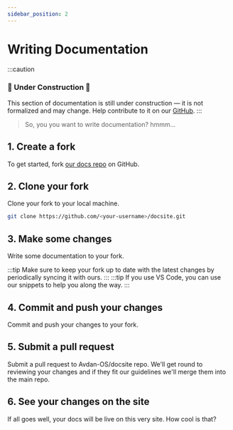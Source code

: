```yaml
---
sidebar_position: 2
---
```

# Writing Documentation

:::caution
### 🚧 Under Construction 🚧
This section of documentation is still under construction — it is not formalized and may change.
Help contribute to it on our [GitHub](https://github.com/Avdan-OS/docsite/tree/main/docs/meta/contributing/documentation/submitting-changes.mdx).
:::

> So, you you want to write documentation? hmmm...

## 1. Create a fork
To get started, fork [our docs repo](https://github.com/Avdan-OS/docsite) on GitHub.

## 2. Clone your fork
Clone your fork to your local machine.

```bash title="Cloning your fork"
git clone https://github.com/<your-username>/docsite.git
```

## 3. Make some changes
Write some documentation to your fork.

:::tip
Make sure to keep your fork up to date with the latest changes by periodically syncing it with ours.
:::
:::tip
If you use VS Code, you can use our snippets to help you along the way.
:::

## 4. Commit and push your changes
Commit and push your changes to your fork.

## 5. Submit a pull request
Submit a pull request to Avdan-OS/docsite repo.
We'll get round to reviewing your changes and if they fit our guidelines we'll merge them into the main repo.

## 6. See your changes on the site
If all goes well, your docs will be live on this very site. How cool is that?
